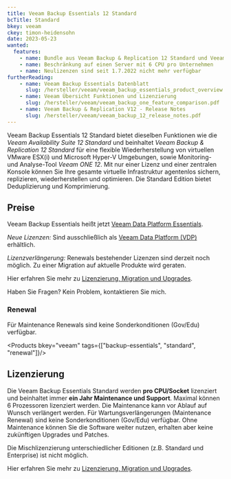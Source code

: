 ```yaml
---
title: Veeam Backup Essentials 12 Standard
bcTitle: Standard
bkey: veeam
ckey: timon-heidensohn
date: 2023-05-23
wanted:
  features:
    - name: Bundle aus Veeam Backup & Replication 12 Standard und Veeam ONE 12
    - name: Beschränkung auf einen Server mit 6 CPU pro Unternehmen
    - name: Neulizenzen sind seit 1.7.2022 nicht mehr verfügbar
furtherReading:
    - name: Veeam Backup Essentials Datenblatt
      slug: /hersteller/veeam/veeam_backup_essentials_product_overview.pdf
    - name: Veeam Übersicht Funktionen und Lizenzierung
      slug: /hersteller/veeam/veeam_backup_one_feature_comparison.pdf
    - name: Veeam Backup & Replication V12 - Release Notes
      slug: /hersteller/veeam/veeam_backup_12_release_notes.pdf
---
```




<Intro>

  Veeam Backup Essentials 12 Standard bietet dieselben Funktionen wie die *Veeam Availability Suite 12 Standard* und beinhaltet *Veeam Backup & Replication 12 Standard* für eine flexible Wiederherstellung von virtuellen VMware ESX(i) und Microsoft Hyper-V Umgebungen, sowie Monitoring- und Analyse-Tool *Veeam ONE 12*.
  Mit nur einer Lizenz und einer zentralen Konsole können Sie Ihre gesamte virtuelle Infrastruktur agentenlos sichern, replizieren, wiederherstellen und optimieren.
  Die Standard Edition bietet Deduplizierung und Komprimierung.

</Intro>

<TOC />



## Preise

<Info>

  Veeam Backup Essentials heißt jetzt [Veeam Data Platform Essentials](/hersteller/veeam/#essentials-edition).

  *Neue Lizenzen:* Sind ausschließlich als [Veeam Data Platform (VDP)](/hersteller/veeam/#veeam-data-platform-vdp) erhältlich.

  *Lizenzverlängerung:* Renewals bestehender Lizenzen sind derzeit noch möglich.
  Zu einer Migration auf aktuelle Produkte wird geraten.

   Hier erfahren Sie mehr zu [Lizenzierung, Migration und Upgrades](/hersteller/veeam/lizenzierung/).

   Haben Sie Fragen? Kein Problem, kontaktieren Sie mich.

</Info>


### Renewal

 Für Maintenance Renewals sind keine Sonderkonditionen (Gov/Edu) verfügbar.


<Products bkey="veeam" tags={["backup-essentials", "standard", "renewal"]}/>


## Lizenzierung

  Die Veeam Backup Essentials Standard werden **pro CPU/Socket** lizenziert und beinhaltet immer **ein Jahr Maintenance und Support**. Maximal können 6 Prozessoren lizenziert werden. Die Maintenance kann vor Ablauf auf Wunsch verlängert werden. Für Wartungsverlängerungen (Maintenance Renewal) sind keine Sonderkonditionen (Gov/Edu) verfügbar. Ohne Maintenance können Sie die Software weiter nutzen, erhalten aber keine zukünftigen Upgrades und Patches.

  Die Mischlizenzierung unterschiedlicher Editionen (z.B. Standard und Enterprise) ist nicht möglich.

  Hier erfahren Sie mehr zu [Lizenzierung, Migration und Upgrades](/hersteller/veeam/lizenzierung/).
